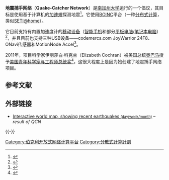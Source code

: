 {{expand|time=2017-10-18}}

{{NoteTA
|G1 = IT
}}

'''地震捕手网络'''（'''Quake-Catcher Network'''）是[[南加州大学|南加州大学]]运行的一个倡议，其目标是使用基于计算机的[[加速規|加速規]]探测地震<ref>{{Cite web |url = http://quakecatcher.net/ |title = Main project page |accessdate = 2016-10-31 |publisher = University of Southern California |archive-date = 2016-11-02 |archive-url = https://web.archive.org/web/20161102035554/http://quakecatcher.net/ |dead-url = no }}</ref>。它使用[[BOINC|BOINC]]{{tsl|en|Volunteer computing|志愿者计算}}平台（一种[[分布式计算|分布式计算]]，类似[[SETI@home|SETI@home]]）。

它目前支持有内置加速度计的[[移动设备|移动设备]]（[[智能手机|智能手机]]和部分[[平板电脑|平板电脑]]/[[笔记本电脑|笔记本电脑]]）<ref>{{cite web |url = http://quakecatcher.net/about-qcn/about-network |title = Introduction to the Network |accessdate = 2016-10-31 |publisher = University of Southern California |archive-date = 2016-11-04 |archive-url = https://web.archive.org/web/20161104232037/http://quakecatcher.net/about-qcn/about-network |dead-url = no }}</ref>，并且目前也支持三种USB设备——codemercs.com JoyWarrior 24F8、ONavi传感器和MotionNode Accel<ref>{{Cite web |url = http://quakecatcher.net/sensor-performance |title = Sensor Comparison |accessdate = 2016-10-31 |publisher = University of Southern California |archive-date = 2016-11-01 |archive-url = https://web.archive.org/web/20161101041352/http://quakecatcher.net/sensor-performance |dead-url = no }}</ref>。

2011年，项目科学家伊丽莎白·科克兰（Elizabeth Cochran）被美国总统[[奥巴马|奥巴马]]授予[[美国青年科学家与工程师总统奖|美国青年科学家与工程师总统奖]]<ref>{{cite web |title = Elizabeth Cochran accepts the Presidential Early Career Award for Scientists |url = https://ucrtoday.ucr.edu/1176/20111014_2pa4252 |website = UCR Today |accessdate = 2016-12-2 3 |archive-date = 2016-12-24 |archive-url = https://web.archive.org/web/20161224030506/https://ucrtoday.ucr.edu/1176/20111014_2pa4252 |dead-url = no }}</ref>，这很大程度上是因为她创建了地震捕手网络项目。

== 参考文献 ==
{{Reflist|30em}}

== 外部链接 ==
* [http://quakecatcher.net/qcn-map Interactive world map, showing recent earthquakes <small>(day/week/month)</small>]{{Wayback|url=http://quakecatcher.net/qcn-map |date=20161220193242 }} – ''result of QCN''

{{-}}
{{BOINC项目}}
{{Earthquake}}

[[Category:伯克利开放式网络计算平台|Category:伯克利开放式网络计算平台]]
[[Category:分散式計算計劃|Category:分散式計算計劃]]
